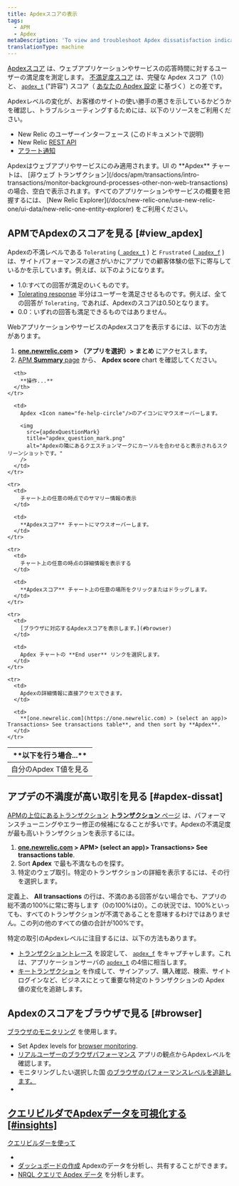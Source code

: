 ```yaml
---
title: Apdexスコアの表示
tags:
  - APM
  - Apdex
metaDescription: 'To view and troubleshoot Apdex dissatisfaction indicators for slow site performance and poor customer experiences, use APM, browser, and dashboards.'
translationType: machine
---
```



[Apdexスコア](/docs/apm/new-relic-apm/apdex/apdex-measuring-user-satisfaction) は、ウェブアプリケーションやサービスの応答時間に対するユーザーの満足度を測定します。 [不満足度スコア](/docs/apm/new-relic-apm/apdex/apdex-measuring-user-satisfaction#dissatisfaction) は、完璧な Apdex スコア（1.0）と、 [`apdex_t`](/docs/accounts-partnerships/education/getting-started-new-relic/glossary#apdex_t) ("許容") スコア（ [あなたの Apdex 設定](/docs/apm/new-relic-apm/apdex/change-your-apdex-settings) に基づく）との差です。

Apdexレベルの変化が、お客様のサイトの使い勝手の悪さを示しているかどうかを確認し、トラブルシューティングするためには、以下のリソースをご利用ください。

* New Relic のユーザーインターフェース (このドキュメントで説明)
* New Relic [REST API](/docs/apis/rest-api-v2/application-examples-v2/getting-apdex-data-apps-or-browsers-v2)
* [アラート通知](/docs/alerts/new-relic-alerts/configuring-alert-policies/define-thresholds-trigger-alert)

<Callout variant="tip">
  Apdexはウェブアプリやサービスにのみ適用されます。UI の **Apdex** チャートは、 [非ウェブ トランザクション](/docs/apm/transactions/intro-transactions/monitor-background-processes-other-non-web-transactions) の場合、空白で表示されます。すべてのアプリケーションやサービスの概要を把握するには、 [New Relic Explorer](/docs/new-relic-one/use-new-relic-one/ui-data/new-relic-one-entity-explorer) をご利用ください。
</Callout>

## APMでApdexのスコアを見る [#view_apdex]

Apdexの不満レベルである `Tolerating` ([` apdex_t`](/docs/accounts-partnerships/education/getting-started-new-relic/glossary#apdex_t) ) と `Frustrated` ([` apdex_f`](/docs/accounts-partnerships/education/getting-started-new-relic/glossary#apdex_f) ) は、サイトパフォーマンスの遅さがいかにアプリでの顧客体験の低下に寄与しているかを示しています。例えば、以下のようになります。

* 1.0:すべての回答が満足のいくものです。
* [Tolerating response](/docs/apm/new-relic-apm/apdex/apdex-measuring-user-satisfaction#levels) 半分はユーザーを満足させるものです。例えば、全ての回答が `Tolerating,` であれば、Apdexのスコアは0.50となります。
* 0.0：いずれの回答も満足できるものではありません。

WebアプリケーションやサービスのApdexスコアを表示するには、以下の方法があります。

1. **[one.newrelic.com](https://one.newrelic.com) > （アプリを選択）> まとめ** にアクセスします。
2. [APM **Summary** page](/docs/apm/applications-menu/monitoring/apm-overview-page) から、 **Apdex score** chart を確認してください。

<table>
  <thead>
    <tr>
      <th width={250}>
        **以下を行う場合...**
      </th>

      <th>
        **操作...**
      </th>
    </tr>
  </thead>

  <tbody>
    <tr>
      <td>
        自分のApdex T値を見る
      </td>

      <td>
        Apdex <Icon name="fe-help-circle"/>のアイコンにマウスオーバーします。

        <img
          src={apdexQuestionMark}
          title="apdex_question_mark.png"
          alt="Apdexの隣にあるクエスチョンマークにカーソルを合わせると表示されるスクリーンショットです。"
        />
      </td>
    </tr>

    <tr>
      <td>
        チャート上の任意の時点でのサマリー情報の表示
      </td>

      <td>
        **Apdexスコア** チャートにマウスオーバーします。
      </td>
    </tr>

    <tr>
      <td>
        チャート上の任意の時点の詳細情報を表示する
      </td>

      <td>
        **Apdexスコア** チャート上の任意の場所をクリックまたはドラッグします。
      </td>
    </tr>

    <tr>
      <td>
        [ブラウザに対応するApdexスコアを表示します。](#browser)
      </td>

      <td>
        Apdex チャートの **End user** リンクを選択します。
      </td>
    </tr>

    <tr>
      <td>
        Apdexの詳細情報に直接アクセスできます。
      </td>

      <td>
        **[one.newrelic.com](https://one.newrelic.com) > (select an app)> Transactions> See transactions table**, and then sort by **Apdex**.
      </td>
    </tr>
  </tbody>
</table>

## アプデの不満度が高い取引を見る [#apdex-dissat]

[APMの上位にあるトランザクション](/docs/apm/transactions/intro-transactions/transactions-new-relic-apm) [**トランザクション** ページ](/docs/apm/applications-menu/monitoring/transactions-page) は、パフォーマンスチューニングやエラー修正の候補になることが多いです。Apdexの不満足度が最も高いトランザクションを表示するには。

1. **[one.newrelic.com](https://one.newrelic.com/) > APM> (select an app)> Transactions> See transactions table**.
2. Sort **Apdex** で最も不満なものを探す。
3. 特定のウェブ取引。特定のトランザクションの詳細を表示するには、その行を選択します。

定義上、 **All transactions** の行は、不満のある回答がない場合でも、アプリの総不満の100%に常に寄与します（0の100%は0）。この状況では、100%といっても、すべてのトランザクションが不満であることを意味するわけではありません。この列の他のすべての値の合計が100%です。

特定の取引のApdexレベルに注目するには、以下の方法もあります。

* [トランザクショントレース](/docs/apm/transactions/transaction-traces/configure-transaction-traces) を設定して、 [`apdex_f`](/docs/accounts-partnerships/education/getting-started-new-relic/glossary#apdex_f) をキャプチャします。これは、アプリケーションサーバの [`apdex_t`](/docs/accounts-partnerships/education/getting-started-new-relic/glossary#apdex_t) の4倍に相当します。
* [キートランザクション](/docs/apm/transactions/key-transactions/key-transactions-tracking-important-transactions-or-events) を作成して、サインアップ、購入確認、検索、サイトログインなど、ビジネスにとって重要な特定のトランザクションの Apdex 値の変化を追跡します。

## Apdexのスコアをブラウザで見る [#browser]

[ブラウザのモニタリング](/docs/browser/new-relic-browser/getting-started/new-relic-browser) を使用します。

* Set Apdex levels for [browser monitoring](/docs/browser/new-relic-browser/installation-configuration/browser-settings-ui-options-browser-monitoring#apdex).
* [リアルユーザーのブラウザパフォーマンス](/docs/browser/new-relic-browser/getting-started/browser-overview-website-performance-glance) アプリの観点からApdexレベルを確認します。
* モニタリングしたい選択した国 [のブラウザのパフォーマンスレベルを追跡します。](/docs/browser/new-relic-browser/browser-pro-features/filterable-geography-webpage-metrics-location)
* [](/docs/browser/new-relic-browser/browser-pro-features/filterable-geography-webpage-metrics-location)

## [クエリビルダでApdexデータを可視化する \[#insights\]](/docs/browser/new-relic-browser/browser-pro-features/filterable-geography-webpage-metrics-location)

[クエリビルダーを使って](/docs/browser/new-relic-browser/browser-pro-features/filterable-geography-webpage-metrics-location)

* [](/docs/browser/new-relic-browser/browser-pro-features/filterable-geography-webpage-metrics-location)
* [](/docs/browser/new-relic-browser/browser-pro-features/filterable-geography-webpage-metrics-location)[ダッシュボードの作成](/docs/query-your-data/explore-query-data/query-builder/introduction-query-builder) Apdexのデータを分析し、共有することができます。
* [NRQL クエリで Apdex データ](/docs/insights/new-relic-insights/using-new-relic-query-language/nrql-reference#func-apdex) を分析します。
